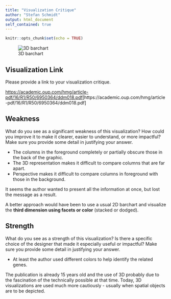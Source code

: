 ```yaml
---
title: "Visualization Critique"
author: "Stefan Schmidt"
output: html_document
self_contained: true
---
```


```r
knitr::opts_chunk$set(echo = TRUE)
```

![3D barchart](barchart3d.png)

## Visualization Link

Please provide a link to your visualization critique.

<https://academic.oup.com/hmg/article-pdf/16/R1/R50/6950364/ddm018.pdf>[https://academic.oup.com/hmg/article-pdf/16/R1/R50/6950364/ddm018.pdf]

## Weakness

What do you see as a significant weakness of this visualization? How could you
improve it to make it clearer, easier to understand, or more impactful? Make
sure you provide some detail in justifying your answer.

* The columns in the foreground completely or partially obscure those in the
  back of the graphic.
* The 3D representation makes it difficult to compare columns that are far apart.
* Perspective makes it difficult to compare columns in foreground with those in
  the background.

It seems the author wanted to present all the information at once, but lost the
message as a result.

A better approach would have been to use a usual 2D barchart and visualize the
**third dimension using facets or color** (stacked or dodged).

## Strength

What do you see as a strength of this visualization? Is there a specific choice
of the designer that made it especially useful or impactful? Make sure you
provide some detail in justifying your answer.

* At least the author used different colors to help identify the related genes.

The publication is already 15 years old and the use of 3D probably due to the
fascination of the technically possible at that time. Today, 3D visualizations
are used much more cautiously - usually when spatial objects are to be
depicted.


